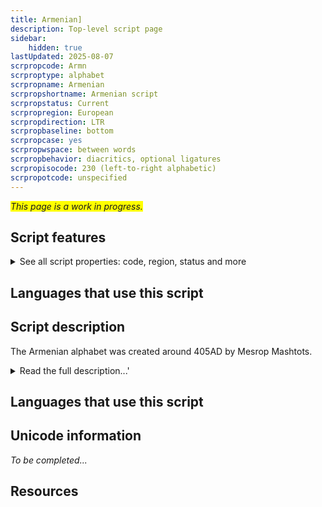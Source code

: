 ```yaml
---
title: Armenian]
description: Top-level script page
sidebar:
    hidden: true
lastUpdated: 2025-08-07
scrpropcode: Armn
scrproptype: alphabet
scrpropname: Armenian
scrpropshortname: Armenian script
scrpropstatus: Current
scrpropregion: European
scrpropdirection: LTR
scrpropbaseline: bottom
scrpropcase: yes
scrpropwspace: between words
scrpropbehavior: diacritics, optional ligatures
scrpropisocode: 230 (left-to-right alphabetic)
scrpropotcode: unspecified
---
```


<span style='background-color:yellow'>_This page is a work in progress._</span>


## Script features

<details>
<summary> See all script properties: code, region, status and more</summary>
<ScriptInfo />
</details>

## Languages that use this script

<WsList script='Armn' wsMax='5' />

## Script description

The Armenian alphabet was created around 405AD by Mesrop Mashtots.

<details><summary>Read the full description...'</summary>_Not yet available._</details>

## Languages that use this script

<WsList script='Armn' wsMax='5' />

## Unicode information

_To be completed..._

## Resources

<ScriptResources detailSummary='seemore' />


